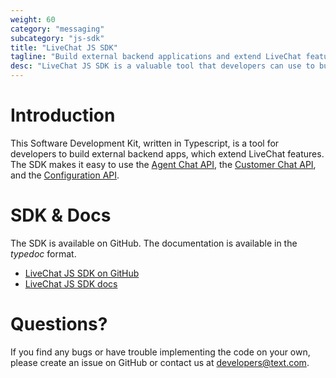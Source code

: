 ```yaml
---
weight: 60
category: "messaging"
subcategory: "js-sdk"
title: "LiveChat JS SDK"
tagline: "Build external backend applications and extend LiveChat features."
desc: "LiveChat JS SDK is a valuable tool that developers can use to build external backend applications."
---
```


# Introduction

This Software Development Kit, written in Typescript, is a tool for developers to build external backend apps, which extend LiveChat features. The SDK makes it easy to use the [Agent Chat API](/messaging/agent-chat-api/), the [Customer Chat API](/messaging/customer-chat-api/), and the [Configuration API](/management/configuration-api/).

# SDK & Docs

The SDK is available on GitHub. The documentation is available in the _typedoc_ format. 

- <a href="https://github.com/livechat/lc-sdk-js/" target="_blank" rel="noopener noreferrer">LiveChat JS SDK on GitHub</a>
- <a href="https://github.com/livechat/lc-sdk-js/tree/master/docs" target="_blank" rel="noopener noreferrer">LiveChat JS SDK docs</a>

# Questions?

​If you find any bugs or have trouble implementing the code on your own, please create an issue on GitHub or contact us at [developers@text.com](mailto:developers@text.com).
